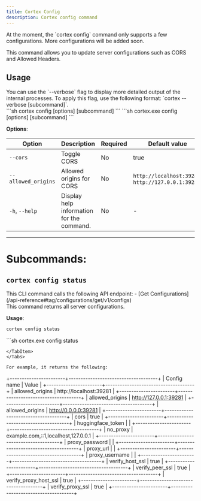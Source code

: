 ```yaml
---
title: Cortex Config
description: Cortex config command
---
```



<Aside>
At the moment, the `cortex config` command only supports a few configurations. More
configurations will be added soon.
</Aside>

This command allows you to update server configurations such as CORS and Allowed Headers.

## Usage
<Aside>
You can use the `--verbose` flag to display more detailed output of the internal processes. To apply this flag, use the following format: `cortex --verbose [subcommand]`.
</Aside>

<Tabs>
  <TabItem value="MacOs/Linux" label="MacOs/Linux">
  ```sh
  cortex config [options] [subcommand]
  ```
  </TabItem>
  <TabItem value="Windows" label="Windows">
  ```sh
  cortex.exe config [options] [subcommand]
  ```
  </TabItem>
</Tabs>

**Options**:

| Option           | Description                               | Required | Default value        | Example |
|------------------|-------------------------------------------|----------|----------------------|---------|
| `--cors`         | Toggle CORS                               | No       | true                 | `on`, `off` |
| `--allowed_origins`| Allowed origins for CORS                | No       | `http://localhost:39281`, `http://127.0.0.1:39281` | `http://localhost:3000`  |
| `-h`, `--help`   | Display help information for the command. | No       | -                    | `-h`          |

---
# Subcommands:

## `cortex config status`
<Aside>
This CLI command calls the following API endpoint:
- [Get Configurations](/api-reference#tag/configurations/get/v1/configs)
</Aside>
This command returns all server configurations.

**Usage**:
<Tabs>
  <TabItem value="MacOs/Linux" label="MacOs/Linux">
  ```sh
  cortex config status
  ```
  </TabItem>
  <TabItem value="Windows" label="Windows">
  ```sh
  cortex.exe config status

  ```
  </TabItem>
</Tabs>

For example, it returns the following:

```
+-----------------------+-------------------------------------+
| Config name           | Value                               |
+-----------------------+-------------------------------------+
| allowed_origins       | http://localhost:39281              |
+-----------------------+-------------------------------------+
| allowed_origins       | http://127.0.0.1:39281              |
+-----------------------+-------------------------------------+
| allowed_origins       | http://0.0.0.0:39281                |
+-----------------------+-------------------------------------+
| cors                  | true                                |
+-----------------------+-------------------------------------+
| huggingface_token     |                                     |
+-----------------------+-------------------------------------+
| no_proxy              | example.com,::1,localhost,127.0.0.1 |
+-----------------------+-------------------------------------+
| proxy_password        |                                     |
+-----------------------+-------------------------------------+
| proxy_url             |                                     |
+-----------------------+-------------------------------------+
| proxy_username        |                                     |
+-----------------------+-------------------------------------+
| verify_host_ssl       | true                                |
+-----------------------+-------------------------------------+
| verify_peer_ssl       | true                                |
+-----------------------+-------------------------------------+
| verify_proxy_host_ssl | true                                |
+-----------------------+-------------------------------------+
| verify_proxy_ssl      | true                                |
+-----------------------+-------------------------------------+

```
